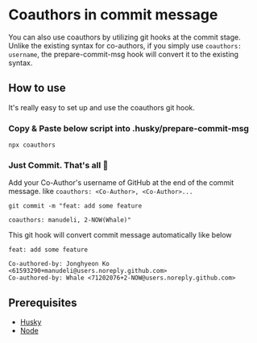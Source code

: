 
# Coauthors in commit message

You can also use coauthors by utilizing git hooks at the commit stage. Unlike the existing syntax for co-authors, if you simply use `coauthors: username`, the prepare-commit-msg hook will convert it to the existing syntax.

## How to use

It's really easy to set up and use the coauthors git hook.

<Steps>

### Copy & Paste below script into .husky/prepare-commit-msg

```shell filename=".husky/prepare-commit-msg"
npx coauthors
```

### Just Commit. That's all 🎉

Add your Co-Author's username of GitHub at the end of the commit message.
like `coauthors: <Co-Author>, <Co-Author>...`

```shell /coauthors: manudeli, 2-NOW(Whale)/
git commit -m "feat: add some feature

coauthors: manudeli, 2-NOW(Whale)"
```

This git hook will convert commit message automatically like below

```ansi /Co-authored-by: Jonghyeon Ko <61593290+manudeli@users.noreply.github.com>/ /Co-authored-by: Whale <71202076+2-NOW@users.noreply.github.com>/
feat: add some feature

Co-authored-by: Jonghyeon Ko <61593290+manudeli@users.noreply.github.com>
Co-authored-by: Whale <71202076+2-NOW@users.noreply.github.com>
```

</Steps>

## Prerequisites

- [Husky](https://typicode.github.io/husky/get-started.html)
- [Node](https://nodejs.org/)
